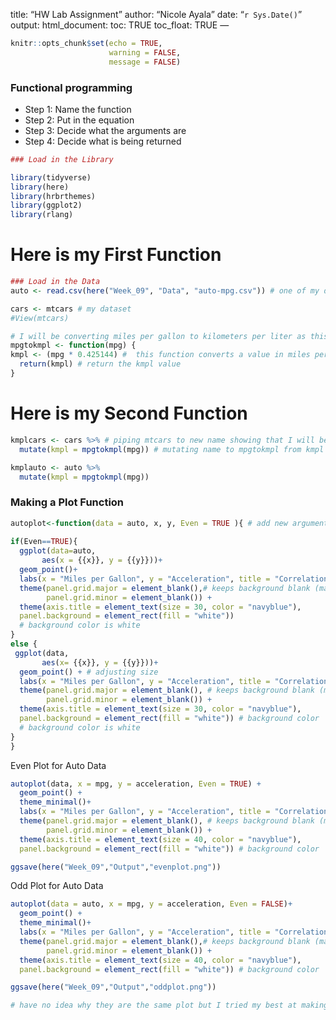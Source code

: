 
title: "HW Lab Assignment"
author: "Nicole Ayala"
date: "`r Sys.Date()`"
output: 
  html_document:
    toc: TRUE
    toc_float: TRUE
---

```r
knitr::opts_chunk$set(echo = TRUE,
                      warning = FALSE,
                      message = FALSE)
```


### Functional programming

- Step 1: Name the function
- Step 2: Put in the equation
- Step 3: Decide what the arguments are
- Step 4: Decide what is being returned

```r
### Load in the Library

library(tidyverse)
library(here)
library(hrbrthemes) 
library(ggplot2)
library(rlang)
```

# Here is my First Function
```r
### Load in the Data
auto <- read.csv(here("Week_09", "Data", "auto-mpg.csv")) # one of my datasets

cars <- mtcars # my dataset
#View(mtcars)

# I will be converting miles per gallon to kilometers per liter as this was a great way to measure that a vehicle can travel while consuming a certain amount of liters of gas per km (one liter of gas) km/L is a measurement of fuel economy
mpgtokmpl <- function(mpg) {
kmpl <- (mpg * 0.425144) #  this function converts a value in miles per gallon to kilometers per liter
  return(kmpl) # return the kmpl value
}
```

# Here is my Second Function
```r
kmplcars <- cars %>% # piping mtcars to new name showing that I will be converting m/g to km/l with function created
  mutate(kmpl = mpgtokmpl(mpg)) # mutating name to mpgtokmpl from kmpl

kmplauto <- auto %>%
  mutate(kmpl = mpgtokmpl(mpg))

```

### Making a Plot Function


```r

autoplot<-function(data = auto, x, y, Even = TRUE ){ # add new argument for EVEN
  
if(Even==TRUE){
  ggplot(data=auto,
       aes(x = {{x}}, y = {{y}}))+
  geom_point()+
  labs(x = "Miles per Gallon", y = "Acceleration", title = "Correlation of the Acceleration within Cars and their Amount of Gallon Used") + # title and subtitles + x and y axes
  theme(panel.grid.major = element_blank(),# keeps background blank (maj/min)
        panel.grid.minor = element_blank()) +
  theme(axis.title = element_text(size = 30, color = "navyblue"),
  panel.background = element_rect(fill = "white"))
  # background color is white
}
else {
 ggplot(data,
       aes(x= {{x}}, y = {{y}}))+
  geom_point() + # adjusting size
  labs(x = "Miles per Gallon", y = "Acceleration", title = "Correlation of the Acceleration within Cars and their Amount of Gallon Used") + # title and subtitles + x and y axes
  theme(panel.grid.major = element_blank(), # keeps background blank (maj/min)
        panel.grid.minor = element_blank()) +
  theme(axis.title = element_text(size = 30, color = "navyblue"),
  panel.background = element_rect(fill = "white")) # background color
  # background color is white
}
}

```
Even Plot for Auto Data

```r
autoplot(data, x = mpg, y = acceleration, Even = TRUE) +
  geom_point() +
  theme_minimal()+
  labs(x = "Miles per Gallon", y = "Acceleration", title = "Correlation of the Acceleration within Cars and their Amount of Gallon Used") + # title  + x and y axes
  theme(panel.grid.major = element_blank(), # keeps background blank (maj/min)
        panel.grid.minor = element_blank()) +
  theme(axis.title = element_text(size = 40, color = "navyblue"),
  panel.background = element_rect(fill = "white")) # background color

ggsave(here("Week_09","Output","evenplot.png"))
```
 
Odd Plot for Auto Data
```r
autoplot(data = auto, x = mpg, y = acceleration, Even = FALSE)+
  geom_point() +
  theme_minimal()+
  labs(x = "Miles per Gallon", y = "Acceleration", title = "Correlation of the Acceleration within Cars and their Amount of Gallon Used") + # title  + x and y axes
  theme(panel.grid.major = element_blank(),# keeps background blank (maj/min)
        panel.grid.minor = element_blank()) +
  theme(axis.title = element_text(size = 40, color = "navyblue"),
  panel.background = element_rect(fill = "white")) # background color

ggsave(here("Week_09","Output","oddplot.png"))

# have no idea why they are the same plot but I tried my best at making a 'functional' function
```

